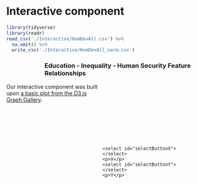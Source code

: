 # Interactive component


```r
library(tidyverse)
library(readr)
read_csv('./Interactive/HumDevAll.csv') %>%
  na.omit() %>%
  write_csv('./Interactive/HumDevAll_narm.csv')
```


<script src="https://d3js.org/d3.v6.js"></script>

<style type="text/css">
  .xlabel{
    font-size: 16px
  }
  .ylabel{
    font-size: 16px
  }
  
  
  #Buttons{
    float:right;
    width:50%;
    margin-top:150px;
  }

  svg{
    float:right;
    width:50%;
  }

  h3{
    margin-left:100px;
  }

</style>

<h3>Education - Inequality - Human Security Feature Relationships</h3>
<div id="human_dev"></div>
  <div id="Buttons">
    <select id="selectButtonX"></select> 
    <p>X</p>
    <select id="selectButtonY"></select>
    <p>Y</p>
  </div>


<script src="Interactive/human_development.js"></script>

<p></p>
Our interactive component was built upon [a basic plot from the D3.js Graph Gallery](https://www.d3-graph-gallery.com/graph/connectedscatter_select.html). 